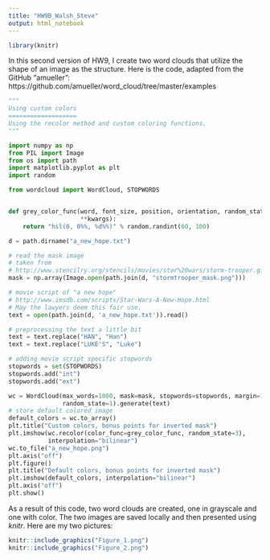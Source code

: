```yaml
---
title: "HW9B_Walsh_Steve"
output: html_notebook
---
```


```r
library(knitr)
```

In this second version of HW9, I create two word clouds that utilize the shape of an image as the structure. Here is the code, adapted from the GitHub "amueller": https://github.com/amueller/word_cloud/tree/master/examples

```python
"""
Using custom colors
===================
Using the recolor method and custom coloring functions.
"""

import numpy as np
from PIL import Image
from os import path
import matplotlib.pyplot as plt
import random

from wordcloud import WordCloud, STOPWORDS


def grey_color_func(word, font_size, position, orientation, random_state=None,
                    **kwargs):
    return "hsl(0, 0%%, %d%%)" % random.randint(60, 100)

d = path.dirname("a_new_hope.txt")

# read the mask image
# taken from
# http://www.stencilry.org/stencils/movies/star%20wars/storm-trooper.gif
mask = np.array(Image.open(path.join(d, "stormtrooper_mask.png")))

# movie script of "a new hope"
# http://www.imsdb.com/scripts/Star-Wars-A-New-Hope.html
# May the lawyers deem this fair use.
text = open(path.join(d, 'a_new_hope.txt')).read()

# preprocessing the text a little bit
text = text.replace("HAN", "Han")
text = text.replace("LUKE'S", "Luke")

# adding movie script specific stopwords
stopwords = set(STOPWORDS)
stopwords.add("int")
stopwords.add("ext")

wc = WordCloud(max_words=1000, mask=mask, stopwords=stopwords, margin=10,
               random_state=1).generate(text)
# store default colored image
default_colors = wc.to_array()
plt.title("Custom colors, bonus points for inverted mask")
plt.imshow(wc.recolor(color_func=grey_color_func, random_state=3),
           interpolation="bilinear")
wc.to_file("a_new_hope.png")
plt.axis("off")
plt.figure()
plt.title("Default colors, bonus points for inverted mask")
plt.imshow(default_colors, interpolation="bilinear")
plt.axis("off")
plt.show()

```

As a result of this code, two word clouds are created, one in grayscale and one with color. The two images are saved locally and then presented using _knitr_. Here are my two pictures:

```r
knitr::include_graphics("Figure_1.png")
knitr::include_graphics("Figure_2.png")
```